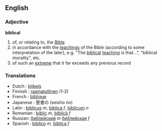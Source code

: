 ==English==
===Adjective===
'''biblical'''
# of, or relating to, the [[Bible]]
# in accordance with the [[teaching]]s of the Bible (according to some interpretation of the later), e.g. "The [[biblical]] [[teaching]] is that...", "biblical morality", etc.
# of such an [[extreme]] that it far exceeds any previous record

===Translations===
* Dutch : [[bijbels]]
* Finnish : [[raamatullinen]] (1-2)
* French : [[biblique]]
* Japanese : 聖書の (seisho no)
* Latin : [[biblicus]] ''m'', [[biblica]] ''f'', [[biblicum]] ''n''
* Romanian : [[biblic]] ''m'', [[biblică]] ''f''
* Russian: [[библейский]] ''m'' [[библейская]] ''f''
* Spanish : [[biblico]] ''m'', [[biblica]] ''f''